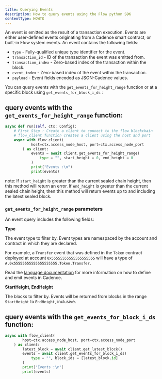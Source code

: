 ```yaml
---
title: Querying Events
description: How to query events using the Flow python SDK
contentType: HOWTO
---
```


An event is emitted as the result of a transaction execution. Events are either user-defined events originating from a Cadence smart contract, or built-in Flow system events.
An event contains the following fields:

- `type` - Fully-qualified unique type identifier for the event.
- `transaction_id` - ID of the transaction the event was emitted from.
- `transaction_index` - Zero-based index of the transaction within the block.
- `event_index` - Zero-based index of the event within the transaction.
- `payload` - Event fields encoded as JSON-Cadence values.

You can query events with the `get_events_for_height_range` function or at a specific block using `get_events_for_block_i_ds` :
## query events with the `get_events_for_height_range` function:

```python
async def run(self, ctx: Config):
    # First Step : Create a client to connect to the flow blockchain
    # flow_client function creates a client using the host and port
    async with flow_client(
            host=ctx.access_node_host, port=ctx.access_node_port
        ) as client:
            events = await client.get_events_for_height_range(
                type = "", start_height = 0, end_height = 0
            )
            print("Events :\n")
            print(events)
```
note:
If `start_height` is greater than the current sealed chain height, then this method will return an error.
If `end_height` is greater than the current sealed chain height, then this method will return events up to and including the latest sealed block.


### `get_events_for_height_range` parameters

An event query includes the following fields:

**Type**

The event type to filter by. Event types are namespaced by the account and contract in which they are declared.

For example, a `Transfer` event that was defined in the `Token` contract deployed at account `0x55555555555555555555` will have a type of `A.0x55555555555555555555.Token.Transfer`.

Read the [language documentation](https://docs.onflow.org/cadence/language/events/) for more information on how to define and emit events in Cadence.

**StartHeight, EndHeight**

The blocks to filter by. Events will be returned from blocks in the range `StartHeight` to `EndHeight`, inclusive.

## query events with the `get_events_for_block_i_ds` function:

```python
async with flow_client(
        host=ctx.access_node_host, port=ctx.access_node_port
    ) as client:
        latest_block = await client.get_latest_block()
        events = await client.get_events_for_block_i_ds(
            type = "", block_ids = [latest_block.id]
        )
        print("Events :\n")
        print(events)
```
